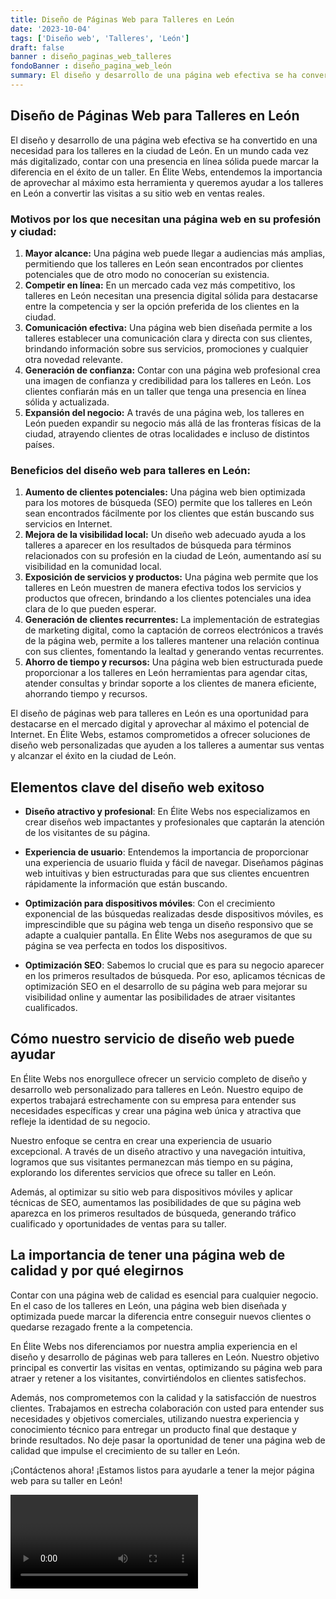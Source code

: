 ```yaml
---
title: Diseño de Páginas Web para Talleres en León
date: '2023-10-04'
tags: ['Diseño web', 'Talleres', 'León']
draft: false
banner : diseño_paginas_web_talleres
fondoBanner : diseño_pagina_web_león
summary: El diseño y desarrollo de una página web efectiva se ha convertido en una necesidad para los talleres en la ciudad de León. En un mundo cada vez más digitalizado, contar con una presencia en línea sólida puede marcar la diferencia en el éxito de un taller. En Élite Webs, entendemos la importancia de aprovechar al máximo esta herramienta y queremos ayudar a los talleres en León a convertir las visitas a su sitio web en ventas reales.
---
```


## Diseño de Páginas Web para Talleres en León

El diseño y desarrollo de una página web efectiva se ha convertido en una necesidad para los talleres en la ciudad de León. En un mundo cada vez más digitalizado, contar con una presencia en línea sólida puede marcar la diferencia en el éxito de un taller. En Élite Webs, entendemos la importancia de aprovechar al máximo esta herramienta y queremos ayudar a los talleres en León a convertir las visitas a su sitio web en ventas reales.

### Motivos por los que necesitan una página web en su profesión y ciudad:
1. **Mayor alcance:** Una página web puede llegar a audiencias más amplias, permitiendo que los talleres en León sean encontrados por clientes potenciales que de otro modo no conocerían su existencia.
2. **Competir en línea:** En un mercado cada vez más competitivo, los talleres en León necesitan una presencia digital sólida para destacarse entre la competencia y ser la opción preferida de los clientes en la ciudad.
3. **Comunicación efectiva:** Una página web bien diseñada permite a los talleres establecer una comunicación clara y directa con sus clientes, brindando información sobre sus servicios, promociones y cualquier otra novedad relevante.
4. **Generación de confianza:** Contar con una página web profesional crea una imagen de confianza y credibilidad para los talleres en León. Los clientes confiarán más en un taller que tenga una presencia en línea sólida y actualizada.
5. **Expansión del negocio:** A través de una página web, los talleres en León pueden expandir su negocio más allá de las fronteras físicas de la ciudad, atrayendo clientes de otras localidades e incluso de distintos países.

### Beneficios del diseño web para talleres en León:
1. **Aumento de clientes potenciales:** Una página web bien optimizada para los motores de búsqueda (SEO) permite que los talleres en León sean encontrados fácilmente por los clientes que están buscando sus servicios en Internet.
2. **Mejora de la visibilidad local:** Un diseño web adecuado ayuda a los talleres a aparecer en los resultados de búsqueda para términos relacionados con su profesión en la ciudad de León, aumentando así su visibilidad en la comunidad local.
3. **Exposición de servicios y productos:** Una página web permite que los talleres en León muestren de manera efectiva todos los servicios y productos que ofrecen, brindando a los clientes potenciales una idea clara de lo que pueden esperar.
4. **Generación de clientes recurrentes:** La implementación de estrategias de marketing digital, como la captación de correos electrónicos a través de la página web, permite a los talleres mantener una relación continua con sus clientes, fomentando la lealtad y generando ventas recurrentes.
5. **Ahorro de tiempo y recursos:** Una página web bien estructurada puede proporcionar a los talleres en León herramientas para agendar citas, atender consultas y brindar soporte a los clientes de manera eficiente, ahorrando tiempo y recursos.

El diseño de páginas web para talleres en León es una oportunidad para destacarse en el mercado digital y aprovechar al máximo el potencial de Internet. En Élite Webs, estamos comprometidos a ofrecer soluciones de diseño web personalizadas que ayuden a los talleres a aumentar sus ventas y alcanzar el éxito en la ciudad de León.

<GifSeo />

<Cta />

## Elementos clave del diseño web exitoso

- **Diseño atractivo y profesional**: En Élite Webs nos especializamos en crear diseños web impactantes y profesionales que captarán la atención de los visitantes de su página.

- **Experiencia de usuario**: Entendemos la importancia de proporcionar una experiencia de usuario fluida y fácil de navegar. Diseñamos páginas web intuitivas y bien estructuradas para que sus clientes encuentren rápidamente la información que están buscando.

- **Optimización para dispositivos móviles**: Con el crecimiento exponencial de las búsquedas realizadas desde dispositivos móviles, es imprescindible que su página web tenga un diseño responsivo que se adapte a cualquier pantalla. En Élite Webs nos aseguramos de que su página se vea perfecta en todos los dispositivos.

- **Optimización SEO**: Sabemos lo crucial que es para su negocio aparecer en los primeros resultados de búsqueda. Por eso, aplicamos técnicas de optimización SEO en el desarrollo de su página web para mejorar su visibilidad online y aumentar las posibilidades de atraer visitantes cualificados.

## Cómo nuestro servicio de diseño web puede ayudar

En Élite Webs nos enorgullece ofrecer un servicio completo de diseño y desarrollo web personalizado para talleres en León. Nuestro equipo de expertos trabajará estrechamente con su empresa para entender sus necesidades específicas y crear una página web única y atractiva que refleje la identidad de su negocio.

Nuestro enfoque se centra en crear una experiencia de usuario excepcional. A través de un diseño atractivo y una navegación intuitiva, logramos que sus visitantes permanezcan más tiempo en su página, explorando los diferentes servicios que ofrece su taller en León.

Además, al optimizar su sitio web para dispositivos móviles y aplicar técnicas de SEO, aumentamos las posibilidades de que su página web aparezca en los primeros resultados de búsqueda, generando tráfico cualificado y oportunidades de ventas para su taller.

## La importancia de tener una página web de calidad y por qué elegirnos

Contar con una página web de calidad es esencial para cualquier negocio. En el caso de los talleres en León, una página web bien diseñada y optimizada puede marcar la diferencia entre conseguir nuevos clientes o quedarse rezagado frente a la competencia.

En Élite Webs nos diferenciamos por nuestra amplia experiencia en el diseño y desarrollo de páginas web para talleres en León. Nuestro objetivo principal es convertir las visitas en ventas, optimizando su página web para atraer y retener a los visitantes, convirtiéndolos en clientes satisfechos.

Además, nos comprometemos con la calidad y la satisfacción de nuestros clientes. Trabajamos en estrecha colaboración con usted para entender sus necesidades y objetivos comerciales, utilizando nuestra experiencia y conocimiento técnico para entregar un producto final que destaque y brinde resultados. No deje pasar la oportunidad de tener una página web de calidad que impulse el crecimiento de su taller en León.

¡Contáctenos ahora! ¡Estamos listos para ayudarle a tener la mejor página web para su taller en León!

<Video />

<CtaBot job='Talleres' city='León'/>

<Gmaps query='León+españa+maps' />